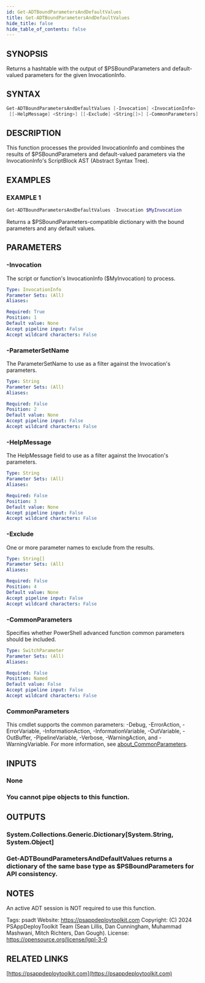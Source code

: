 ```yaml
---
id: Get-ADTBoundParametersAndDefaultValues
title: Get-ADTBoundParametersAndDefaultValues
hide_title: false
hide_table_of_contents: false
---
```


## SYNOPSIS

Returns a hashtable with the output of $PSBoundParameters and default-valued parameters for the given InvocationInfo.

## SYNTAX

```powershell
Get-ADTBoundParametersAndDefaultValues [-Invocation] <InvocationInfo> [[-ParameterSetName] <String>]
 [[-HelpMessage] <String>] [[-Exclude] <String[]>] [-CommonParameters] [<CommonParameters>]
```

## DESCRIPTION

This function processes the provided InvocationInfo and combines the results of $PSBoundParameters and default-valued parameters via the InvocationInfo's ScriptBlock AST (Abstract Syntax Tree).

## EXAMPLES

### EXAMPLE 1

```powershell
Get-ADTBoundParametersAndDefaultValues -Invocation $MyInvocation
```

Returns a $PSBoundParameters-compatible dictionary with the bound parameters and any default values.

## PARAMETERS

### -Invocation

The script or function's InvocationInfo ($MyInvocation) to process.

```yaml
Type: InvocationInfo
Parameter Sets: (All)
Aliases:

Required: True
Position: 1
Default value: None
Accept pipeline input: False
Accept wildcard characters: False
```

### -ParameterSetName

The ParameterSetName to use as a filter against the Invocation's parameters.

```yaml
Type: String
Parameter Sets: (All)
Aliases:

Required: False
Position: 2
Default value: None
Accept pipeline input: False
Accept wildcard characters: False
```

### -HelpMessage

The HelpMessage field to use as a filter against the Invocation's parameters.

```yaml
Type: String
Parameter Sets: (All)
Aliases:

Required: False
Position: 3
Default value: None
Accept pipeline input: False
Accept wildcard characters: False
```

### -Exclude

One or more parameter names to exclude from the results.

```yaml
Type: String[]
Parameter Sets: (All)
Aliases:

Required: False
Position: 4
Default value: None
Accept pipeline input: False
Accept wildcard characters: False
```

### -CommonParameters

Specifies whether PowerShell advanced function common parameters should be included.

```yaml
Type: SwitchParameter
Parameter Sets: (All)
Aliases:

Required: False
Position: Named
Default value: False
Accept pipeline input: False
Accept wildcard characters: False
```

### CommonParameters

This cmdlet supports the common parameters: -Debug, -ErrorAction, -ErrorVariable, -InformationAction, -InformationVariable, -OutVariable, -OutBuffer, -PipelineVariable, -Verbose, -WarningAction, and -WarningVariable. For more information, see [about_CommonParameters](http://go.microsoft.com/fwlink/?LinkID=113216).

## INPUTS

### None

### You cannot pipe objects to this function.
## OUTPUTS

### System.Collections.Generic.Dictionary[System.String, System.Object]

### Get-ADTBoundParametersAndDefaultValues returns a dictionary of the same base type as $PSBoundParameters for API consistency.
## NOTES
An active ADT session is NOT required to use this function.

Tags: psadt
Website: https://psappdeploytoolkit.com
Copyright: (C) 2024 PSAppDeployToolkit Team (Sean Lillis, Dan Cunningham, Muhammad Mashwani, Mitch Richters, Dan Gough).
License: https://opensource.org/license/lgpl-3-0

## RELATED LINKS

[https://psappdeploytoolkit.com](https://psappdeploytoolkit.com)

